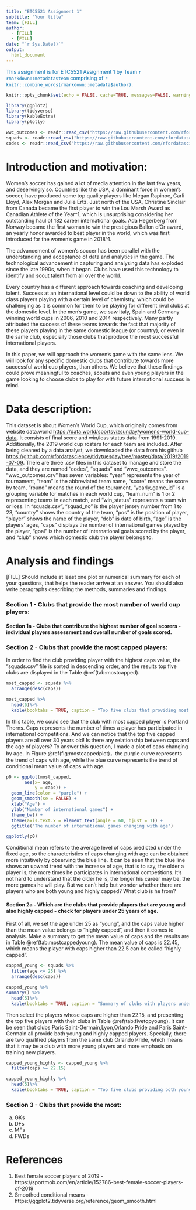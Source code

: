 ```yaml
---
title: "ETC5521 Assignment 1"
subtitle: "Your title"
team: [FILL]
author:
  - [FILL]
  - [FILL]
date: "`r Sys.Date()`"
output: 
  html_document
---
```


[This assignment is for ETC5521 Assignment 1 by Team `r rmarkdown::metadata$team` comprising of `r knitr::combine_words(rmarkdown::metadata$author)`.]{style="color:#006DAE;"}

```r
knitr::opts_chunk$set(echo = FALSE, cache=TRUE, messages=FALSE, warning=FALSE)

library(ggplot2)
library(tidyverse)
library(kableExtra)
library(plotly)

```

```r
wwc_outcomes <- readr::read_csv("https://raw.githubusercontent.com/rfordatascience/tidytuesday/master/data/2019/2019-07-09/wwc_outcomes.csv")
squads <- readr::read_csv("https://raw.githubusercontent.com/rfordatascience/tidytuesday/master/data/2019/2019-07-09/squads.csv")
codes <- readr::read_csv("https://raw.githubusercontent.com/rfordatascience/tidytuesday/master/data/2019/2019-07-09/codes.csv")

```



# Introduction and motivation:

Women's soccer has gained a lot of media attention in the last few years, and deservingly so. Countries like the USA, a dominant force in women's soccer, have produced some top quality players like Megan Rapinoe, Carli Lloyd, Alex Morgan and Julie Ertz. Just north of the USA, Christine Sinclair from Canada became the first player to win the Lou Marsh Award as Canadian Athlete of the Year^1, which is unsurprising considering her outstanding haul of 182 career international goals. Ada Hegerberg from Norway became the first woman to win the prestigious Ballon d'Or award, an yearly honor awarded to best player in the world, which was first introduced for the women's game in 2018^1.

The advancement of women's soccer has been parallel with the understanding and acceptance of data and analytics in the game. The technological advancement in capturing and analysing data has exploded since the late 1990s, when it began. Clubs have used this technology to identify and scout talent from all over the world.

Every country has a different approach towards coaching and developing talent. Success at an international level could be down to the ability of world class players playing with a certain level of chemistry, which could be challenging as it is common for them to be playing for different rival clubs at the domestic level. In the men's game, we saw Italy, Spain and Germany winning world cups in 2006, 2010 and 2014 respectively. Many partly attributed the success of these teams towards the fact that majority of these players playing in the same domestic league (or country), or even in the same club, especially those clubs that produce the most successful international players.

In this paper, we will approach the women's game with the same lens. We will look for any specific domestic clubs that contribute towards more successful world cup players, than others. We believe that these findings could prove meaningful to coaches, scouts and even young players in the game looking to choose clubs to play for with future international success in mind.



# Data description:

This dataset is about Women's World Cup, which originally comes from website data.world <https://data.world/sportsvizsunday/womens-world-cup-data>. It consists of final score and win/loss status data from 1991-2019. Additionally, the 2019 world cup rosters for each team are included. After being cleaned by a data analyst, we downloaded the data from his github <https://github.com/rfordatascience/tidytuesday/tree/master/data/2019/2019-07-09>.
There are three .csv files in this dataset to manage and store the data, and they are named "codes", "squads" and "wwc_outcomes". "wwc_outcomes.csv" has seven variables: "year" represents the year of tournament, "team" is the abbreviated team name, "score" means the score by team, "round" means the round of the tourament, "yearly_game_id" is a grouping variable for matches in each world cup, "team_num" is 1 or 2 representing teams in each match, and "win_status" represents a team win or loss. In "squads.csv", "squad_no" is the player jersey number from 1 to 23, "country" shows the country of the team, "pos" is the position of player, "player" shows the name of the player, "dob" is date of birth, "age" is the players' ages, "caps" displays the number of international games played by the player, "goal" is the number of international goals scored by the player, and "club" shows which domestic club the player belongs to.

# Analysis and findings

[FILL] Should include at least one plot or numerical summary for each of your questions, that helps the reader arrive at an answer. You should also write paragraphs describing the methods, summaries and findings.

### Section 1 - Clubs that provide the most number of world cup players:

#### Section 1a - Clubs that contribute the highest number of goal scorers - individual players assessment and overall number of goals scored.



### Section 2 - Clubs that provide the most capped players:

In order to find the club providing player with the highest caps value, the "squads.csv" file is sorted in descending order, and the results top five clubs are displayed in the Table \@ref(tab:mostcapped).
```r
most_capped <- squads %>%
  arrange(desc(caps)) 

```

```r
most_capped %>%
  head(5)%>%
  kable(booktabs = TRUE, caption = "Top five clubs that providing most capped players") 
```

In this table, we could see that the club with most capped player is Portland Thorns.
Caps represents the number of times a player has participated in international competitions. And we can notice that the top five capped players are all over 30 years old! Is there any relationship between caps and the age of players? 
To answer this question, I made a plot of caps changing by age. In Figure \@ref(fig:mostcappedplot)，the purple curve represents the trend of caps with age, while the blue curve represents the trend of conditional mean value of caps with age. 
```r
p0 <- ggplot(most_capped,
       aes(x= age, 
           y = caps)) +
  geom_line(color = "purple") +
  geom_smooth(se = FALSE) +
  xlab("Age") +
  ylab("Number of international games") +
  theme_bw() +
  theme(axis.text.x = element_text(angle = 60, hjust = 1)) +
  ggtitle("The number of international games changing with age") 

ggplotly(p0)
```

Conditional mean refers to the average level of caps predicted under the fixed age, so the characteristics of caps changing with age can be obtained more intuitively by observing the blue line. It can be seen that the blue line shows an upward trend with the increase of age, that is to say, the older a player is, the more times he participates in international competitions. It's not hard to understand that the older he is, the longer his career may be, the more games he will play.
But we can't help but wonder whether there are players who are both young and highly capped? What club is he from?

#### Section 2a - Which are the clubs that provide players that are young and also highly capped - check for players under 25 years of age.

First of all, we set the age under 25 as "young", and the caps value higher than the mean value belongs to "highly capped", and then it comes to analysis. Make a summary to get the mean value of caps and the results are in Table \@ref(tab:mostcappedyoung). The mean value of caps is 22.45, which means the player with caps higher than 22.5 can be called "highly capped".
```r
capped_young <- squads %>%
  filter(age <= 25) %>%
  arrange(desc(caps)) 

capped_young %>%
summary() %>%
  head(5)%>%
  kable(booktabs = TRUE, caption = "Summary of clubs with players under 25 years old") 
```

Then select the players whose caps are higher than 22.15, and presenting the top five players with their clubs in Table \@ref(tab:fivetopyoung).
It can be seen that clubs Paris Saint-Germain,Lyon,Orlando Pride and Paris Saint-Germain all provide both young and highly capped players. Specially, there are two qualified players from the same club Orlando Pride, which means that it may be a club with more young players and more emphasis on training new players.
```r
capped_young_highly <- capped_young %>%
  filter(caps >= 22.15) 

capped_young_highly %>%
  head(5)%>%
  kable(booktabs = TRUE, caption = "Top five clubs providing both young and highly capped players")
```


### Section 3 - Clubs that provide the most:
a. GKs
b. DFs
c. MFs
d. FWDs

# References

1. Best female soccer players of 2019 - https://sportmob.com/en/article/152786-best-female-soccer-players-of-2019
2. Smoothed conditional means - https://ggplot2.tidyverse.org/reference/geom_smooth.html
